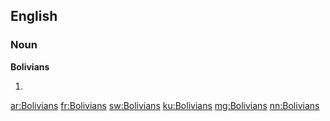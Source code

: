 ==English==

===Noun===
'''Bolivians'''

# {{plural of|Bolivian}}

[[ar:Bolivians]]
[[fr:Bolivians]]
[[sw:Bolivians]]
[[ku:Bolivians]]
[[mg:Bolivians]]
[[nn:Bolivians]]
